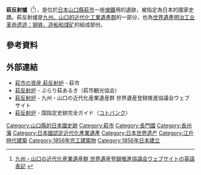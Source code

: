 {{Infobox UNESCO World Heritage Site
| image         = Hagi_Reverberatory_furnaces.JPG
| image_upright = 1.2
| caption       = 萩反射爐
| location      = {{JPN}}[[山口縣|山口縣]][[萩市|萩市]]
| part_of       = [[明治工业革命遗迹：钢铁、造船和煤矿|明治工业革命遗迹：钢铁、造船和煤矿]]
| criteria      = {{UNESCO WHS type|(ii), (iv)}}(ii), (iv)
| ID            = 1484
| coordinates   =  {{coord|34|25|41.35|N|131|25|5.87|E|region:JP-35_type:landmark|display=inline,title}}
| year          = 2015
| area          = 
| buffer_zone   = 
| website       = {{Official website|1=http://www.city.hagi.lg.jp/site/sekaiisan/h6077.html}}
| locmapin      = 
| map_caption   = 
| embedded = {{box|background=white|align=center|wide=yes|border size=3px|border color=brown|text align=center|[[日本國家史蹟|日本國家史蹟]]}}
}}
'''萩反射爐'''（{{jpn|j=萩反射炉|hg=はぎはんしゃろ|rm=Hagi Hansharo|f=y}}<ref>[http://www.kyuyama.jp/e/kyushuyamaguchi/ky_hagi_01.html 九州・山口の近代化産業遺産群 世界遺産登録推進協議会ウェブサイトの英語表記] {{webarchive|url=https://web.archive.org/web/20131016154643/http://www.kyuyama.jp/e/kyushuyamaguchi/ky_hagi_01.html |date=2013-10-16 }}</ref>），是位於[[日本|日本]][[山口縣|山口縣]][[萩市|萩市]]一座[[煉鐵|煉鐵]]用{{link-en|反射爐|Reverberatory furnace}}的遺跡，被指定為日本的國家史蹟。萩反射爐是[[九州、山口的近代化工業遺產群|九州、山口的近代化工業遺產群]]的一部分，也為[[世界遺產|世界遺產]][[明治工业革命遗迹：钢铁、造船和煤矿|明治工业革命遗迹：钢铁、造船和煤矿]]的組成部份。

== 參考資料 ==
{{Reflist}}
== 外部連結 ==
* [http://www.city.hagi.lg.jp/site/sekaiisan/h6077.html 萩市の資産 萩反射炉] - 萩市
* [http://www.hagishi.com/search/detail.php?d=100081 萩反射炉] - ぶらり萩あるき（萩市観光協会）
* [https://web.archive.org/web/20150601050605/http://www.kyuyama.jp/kyushuyamaguchi/ky_yamaguchi_03.html 萩反射炉] - 九州・山口の近代化産業遺産群 世界遺産登録推進協議会ウェブサイト
* [https://kotobank.jp/word/萩反射炉-1444761 萩反射炉] - 国指定史跡完全ガイド（[[コトバンク|コトバンク]]）

[[Category:山口縣的日本國史跡|Category:山口縣的日本國史跡]]
[[Category:萩市|Category:萩市]]
[[Category:長門國|Category:長門國]]
[[Category:長州藩|Category:長州藩]]
[[Category:日本國認定近代化產業遺產|Category:日本國認定近代化產業遺產]]
[[Category:日本世界遗产|Category:日本世界遗产]]
[[Category:江戶時代建築|Category:江戶時代建築]]
[[Category:1856年完工建築物|Category:1856年完工建築物]]
[[Category:1856年日本建立|Category:1856年日本建立]]